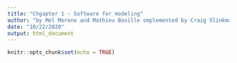 ```yaml
---
title: "Chgapter 1 - Software for modeling"
author: "by Mel Moreno and Mathieu Basille omplemented by Craig Slinkman"
date: "10/22/2020"
output: html_document
---
```


```r
knitr::opts_chunk$set(echo = TRUE)
```


